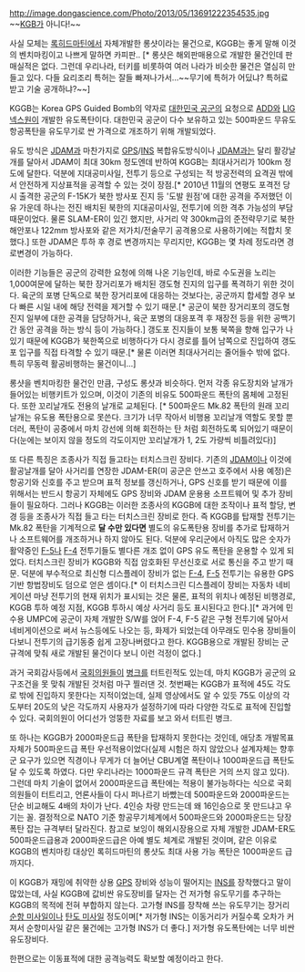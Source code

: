 http://image.dongascience.com/Photo/2013/05/13691222354535.jpg
{{{#!html
<iframe width="560" height="315" src="//www.youtube.com/embed/UqzsDZOKZ0s" frameborder="0" allowfullscreen></iframe>}}}
~~[[KGB]]가 아니다!~~

사실 모체는 [[록히드마틴]]에서 자체개발한 롱샷이라는 물건으로, KGGB는 좋게 말해 이것의 벤치마킹이고 나쁘게 말하면 카피판.. [* 롱샷은 해외판매용으로 개발한 물건인데 판매실적은 없다. 그런데 우리나라, 터키를 비롯하여 여러 나라가 비슷한 물건은 열심히 만들고 있다. 다들 요리조리 특허는 잘들 빠져나가서...~~무기에 특허가 어딨냐? 특허료 받고 기술 공개하냐?~~]

KGGB는 Korea GPS Guided Bomb의 약자로 [[대한민국 공군]]의 요청으로 [[ADD]]와 [[LIG넥스원]]이 개발한 유도폭탄이다. 대한민국 공군이 다수 보유하고 있는 500파운드 무유도 항공폭탄을 유도무기로 싼 가격으로 개조하기 위해 개발되었다. 

유도 방식은 [[JDAM]]과 마찬가지로 [[GPS]]/[[INS]] 복합유도방식이나 [[JDAM]]과는 달리 활강날개를 달아서 JDAM이 최대 30km 정도엔데 반하여 KGGB는 최대사거리가 100km 정도에 달한다. 덕분에 지대공미사일, 전투기 등으로 구성되는 적 방공전력의 요격권 밖에서 안전하게 지상표적을 공격할 수 있는 것이 장점.[* 2010년 11월의 연평도 포격전 당시 출격한 공군의 F-15K가 북한 방사포 진지 등 '도발 원점'에 대한 공격을 주저했던 이유 가운데 하나는 전진 배치된 북한의 지대공미사일, 전투기에 의한 격추 가능성의 부담 때문이었다. 물론 SLAM-ER이 있긴 했지만, 사거리 약 300km급의 준전략무기로 북한 해안포나 122mm 방사포와 같은 저가치/전술무기 공격용으로 사용하기에는 적합치 못했다.] 또한 JDAM은 투하 후 경로 변경까지는 무리지만, KGGB는 몇 차례 정도라면 경로변경이 가능하다. 

이러한 기능들은 공군의 강력한 요청에 의해 나온 기능인데, 바로 수도권을 노리는 1,000여문에 달하는 북한 장거리포가 배치된 갱도형 진지의 입구를 폭격하기 위한 것이다. 육군의 포병 단독으로 북한 장거리포에 대응하는 것보다는, 공군까지 합세할 경우 보다 빠른 시일 내에 해당 전력을 제거할 수 있기 때문.[* 공군이 북한 장거리포의 갱도형 진지 일부에 대한 공격을 담당하거나, 육군 포병의 대응포격 후 재장전 등을 위한 공백기간 동안 공격을 하는 방식 등이 가능하다.] 갱도포 진지들이 보통 북쪽을 향해 입구가 나있기 때문에 KGGB가 북한쪽으로 비행하다가 다시 경로를 틀어 남쪽으로 진입하여 갱도포 입구를 직접 타격할 수 있기 때문.[* 물론 이러면 최대사거리는 줄어들수 밖에 없다. 특히 무동력 활공비행하는 물건이니...]

롱샷을 벤치마킹한 물건인 만큼, 구성도 롱샷과 비슷하다. 먼저 각종 유도장치와 날개가 들어있는 비행키트가 있으며, 이것이 기존의 비유도 500파운드 폭탄의 몸체에 고정된다. 또한 꼬리날개도 전용의 날개로 교체된다. [* 500파운드 Mk.82 폭탄의 원래 꼬리날개는 유도용 폭탄용으로 못쓴다. 크기가 너무 작아서 비행용 꼬리날개 역할도 못할 뿐더러, 폭탄이 공중에서 마치 강선에 의해 회전하는 탄 처럼 회전하도록 되어있기 때문이다(눈에는 보이지 않을 정도의 각도이지만 꼬리날개가 1, 2도 가량씩 비틀려있다)]

또 다른 특징은 조종사가 직접 들고타는 터치스크린 장비다. 기존의 [[JDAM]]이나 이것에 활공날개를 달아 사거리를 연장한 JDAM-ER(미 공군은 안쓰고 호주에서 사용 예정)은 항공기와 신호를 주고 받으며 표적 정보를 갱신하거나, GPS 신호를 받기 때문에 이를 위해서는 반드시 항공기 자체에도 GPS 장비와 JDAM 운용용 소프트웨어 및 추가 장비들이 필요하다. 그러나 KGGB는 이러한 조종사의 KGGB에 대한 조작이나 표적 할당, 변경 등을 조종사가 직접 들고 타는 터치스크린 장비로 한다. 즉 KGGB를 탑재할 전투기는 Mk.82 폭탄을 기계적으로 '''달 수만 있다면''' 별도의 유도폭탄용 장비를 추가로 탑재하거나 소프트웨어를 개조하거나 하지 않아도 된다. 덕분에 우리군에서 아직도 많은 숫자가 활약중인 [[F-5]]나 [[F-4]] 전투기들도 별다른 개조 없이 GPS 유도 폭탄을 운용할 수 있게 되었다. 터치스크린 장비가 KGGB와 직접 암호화된 무선신호로 서로 통신을 주고 받기 때문. 덕분에 부수적으로 최신형 디스플레이 장비가 없는 [[F-4]], [[F-5]] 전투기는 유용한 GPS 기반 항법장비도 덤으로 얻은 셈이다.[* 이 터치스크린 디스플레이 장비는 자동차 네비게이션 마냥 전투기의 현재 위치가 표시되는 것은 물론, 표적의 위치나 예정된 비행경로, KGGB 투하 예정 지점, KGGB 투하시 예상 사거리 등도 표시된다고 한다.][* 과거에 민수용 UMPC에 공군이 자체 개발한 S/W를 얹어 F-4, F-5 같은 구형 전투기에 달아서 네비게이션으로 써서 뉴스등에도 나오는 등, 화제가 되었는데 아무래도 민수용 장비들이다보니 전투기의 급기동중 쉽게 고장나버렸다고 한다. KGGB용으로 개발된 장비는 군 규격에 맞춰 새로 개발된 물건이다 보니 이런 걱정이 없다.]

과거 국회감사등에서 [[국회의원]]들이 [[병크]]를 터트린적도 있는데, 마치 KGGB가 공군의 요구조건을 못 맞춰 개발된 것처럼 마구 찔러댄 것. 첫번째는 KGGB가 표적에 45도 각도로 밖에 진입하지 못한다는 지적이었는데, 실제 영상에서도 알 수 있듯 75도 이상의 각도부터 20도의 낮은 각도까지 사용자가 설정하기에 따라 다양한 각도로 표적에 진입할 수 있다. 국회의원이 어디선가 엉뚱한 자료를 보고 와서 터트린 병크.

또 하나는 KGGB가 2000파운드급 폭탄을 탑재하지 못한다는 것인데, 애당초 개발목표 자체가 500파운드급 폭탄 우선적용이었다(실제 시험은 하지 않았으나 설계자체는 향후 군 요구가 있으면 직경이나 무게가 더 늘어난 CBU계열 폭탄이나 1000파운드급 폭탄도 달 수 있도록 하였다. 다만 우리나라는 1000파운드 규격 폭탄은 거의 쓰지 않고 있다). 그런데 마치 기술이 없어서 2000파운드급 폭탄에는 적용이 불가능하다는 식으로 국회의원들이 터트리고, 언론사들이 다시 퍼나르기 바빴는데 500파운드와 2000파운드는 단순 비교해도 4배의 차이가 난다. 4인승 차량 만드는데 왜 16인승으로 못 만드냐고 우기는 꼴. 결정적으로 NATO 기준 항공무기체계에서 500파운드와 2000파운드는 당장 폭탄 잡는 규격부터 달라진다. 참고로 보잉이 해외시장용으로 자체 개발한 JDAM-ER도 500파운드급용과 2000파운드급은 아예 별도 체계로 개발된 것이며, 같은 이유로 KGGB의 벤치마킹 대상인 록히드마틴의 롱샷도 최대 사용 가능 폭탄은 1000파운드 급까지다.

이 KGGB가 재밍에 취약한 상용 [[GPS]] 장비와 성능이 떨어지는 [[INS]]를 장착했다고 말이 많았는데, 사실 KGGB에 값비싼 유도장비를 달자는 건 저가형 유도무기를 추구하는 KGGB의 목적에 전혀 부합하지 않는다. 고가형 INS를 장착해 쓰는 유도무기는 장거리 [[순항 미사일]]이나 [[탄도 미사일]] 정도이며[* 저가형 INS는 이동거리가 커질수록 오차가 커져서 순항미사일 같은 물건에는 고가형 INS가 더 좋다.] 저가형 유도폭탄에는 너무 비싼 유도장비다.

한편으로는 이동표적에 대한 공격능력도 확보할 예정이라고 한다.
